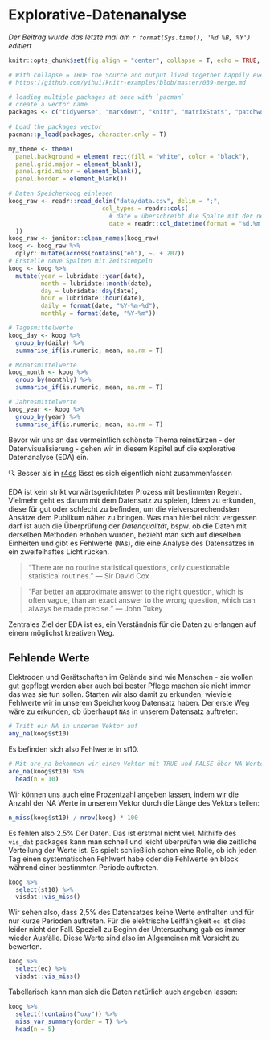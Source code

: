 # Explorative-Datenanalyse

*Der Beitrag wurde das letzte mal am `r format(Sys.time(), '%d %B, %Y')` editiert*

```r

knitr::opts_chunk$set(fig.align = "center", collapse = T, echo = TRUE, message = FALSE, warning = FALSE)

# With collapse = TRUE the Source and output lived together happily ever in knitr.
# https://github.com/yihui/knitr-examples/blob/master/039-merge.md

# loading multiple packages at once with `pacman`
# create a vector name
packages <- c("tidyverse", "markdown", "knitr", "matrixStats", "patchwork", "lubridate", "plotly",  "naniar", "stlplus", "gt", "dygraphs", "htmltools", "zoo", "xts", "ggpmisc", "forcats", "RColorBrewer", "Kendall", "rstudioapi", "multcompView", "plyr", "bookdown", "janitor", "rstatix", "ggpubr", "moments")
 
# Load the packages vector 
pacman::p_load(packages, character.only = T)

my_theme <- theme(
  panel.background = element_rect(fill = "white", color = "black"),
  panel.grid.major = element_blank(), 
  panel.grid.minor = element_blank(), 
  panel.border = element_blank())

```

```r
# Daten Speicherkoog einlesen
koog_raw <- readr::read_delim("data/data.csv", delim = ";", 
                          col_types = readr::cols(
                            # date = überschreibt die Spalte mit der neuen Spezifikation
                            date = readr::col_datetime(format = "%d.%m.%Y %H:%M") 
  ))
koog_raw <- janitor::clean_names(koog_raw)
koog <- koog_raw %>%
  dplyr::mutate(across(contains("eh"), ~. + 207))
# Erstelle neue Spalten mit Zeitstempeln
koog <- koog %>%
  mutate(year = lubridate::year(date),
         month = lubridate::month(date),
         day = lubridate::day(date),
         hour = lubridate::hour(date), 
         daily = format(date, "%Y-%m-%d"),
         monthly = format(date, "%Y-%m"))

# Tagesmittelwerte
koog_day <- koog %>%
  group_by(daily) %>%
  summarise_if(is.numeric, mean, na.rm = T)

# Monatsmittelwerte
koog_month <- koog %>%
  group_by(monthly) %>%
  summarise_if(is.numeric, mean, na.rm = T)

# Jahresmittelwerte
koog_year <- koog %>%
  group_by(year) %>%
  summarise_if(is.numeric, mean, na.rm = T)

```

Bevor wir uns an das vermeintlich schönste Thema reinstürzen - der Datenvisualisierung - gehen wir in diesem Kapitel auf die explorative Datenanalyse (EDA) ein. 

🔍 Besser als in [r4ds](https://r4ds.had.co.nz/exploratory-data-analysis.html) lässt es sich eigentlich nicht zusammenfassen

EDA ist kein strikt vorwärtsgerichteter Prozess mit bestimmten Regeln. Vielmehr geht es darum mit dem Datensatz zu spielen, Ideen zu erkunden, diese für gut oder schlecht zu befinden, um die vielversprechendsten Ansätze dem Publikum näher zu bringen. Was man hierbei nicht vergessen darf ist auch die Überprüfung der *Datenqualität*, bspw. ob die Daten mit derselben Methoden erhoben wurden, bezieht man sich auf dieselben Einheiten und gibt es Fehlwerte (`NA`s), die eine Analyse des Datensatzes in ein zweifelhaftes Licht rücken. 

> “There are no routine statistical questions, only questionable statistical routines.” — Sir David Cox

> “Far better an approximate answer to the right question, which is often vague, than an exact answer to the wrong question, which can always be made precise.” — John Tukey

Zentrales Ziel der EDA ist es, ein Verständnis für die Daten zu erlangen auf einem möglichst kreativen Weg. 

## Fehlende Werte

Elektroden und Gerätschaften im Gelände sind wie Menschen - sie wollen gut gepflegt werden aber auch bei bester Pflege machen sie nicht immer das was sie tun sollen. Starten wir also damit zu erkunden, wieviele Fehlwerte wir in unserem Speicherkoog Datensatz haben. Der erste Weg wäre zu erkunden, ob überhaupt `NA`s in unserem Datensatz auftreten:

```r
# Tritt ein NA in unserem Vektor auf
any_na(koog$st10)
```

Es befinden sich also Fehlwerte in st10. 

```r
# Mit are_na bekommen wir einen Vektor mit TRUE und FALSE über NA Werte angezeigt
are_na(koog$st10) %>%
  head(n = 10)
```

Wir können uns auch eine Prozentzahl angeben lassen, indem wir die Anzahl der NA Werte in unserem Vektor durch die Länge des Vektors teilen:

```r
n_miss(koog$st10) / nrow(koog) * 100
```
Es fehlen also 2.5% Der Daten. Das ist erstmal nicht viel. Mithilfe des `vis_dat` packages kann man schnell und leicht überprüfen wie die zeitliche Verteilung der Werte ist. Es spielt schließlich schon eine Rolle, ob ich jeden Tag einen systematischen Fehlwert habe oder die Fehlwerte en block während einer bestimmten Periode auftreten. 

```r
koog %>%
  select(st10) %>%
  visdat::vis_miss()
```

Wir sehen also, dass 2,5% des Datensatzes keine Werte enthalten und für nur kurze Perioden auftreten. Für die elektrische Leitfähigkeit `ec` ist dies leider nicht der Fall. Speziell zu Beginn der Untersuchung gab es immer wieder Ausfälle. Diese Werte sind also im Allgemeinen mit Vorsicht zu bewerten. 

```r
koog %>%
  select(ec) %>%
  visdat::vis_miss()
```

Tabellarisch kann man sich die Daten natürlich auch angeben lassen:

```r
koog %>%
  select(!contains("oxy")) %>%
  miss_var_summary(order = T) %>%
  head(n = 5)
```
